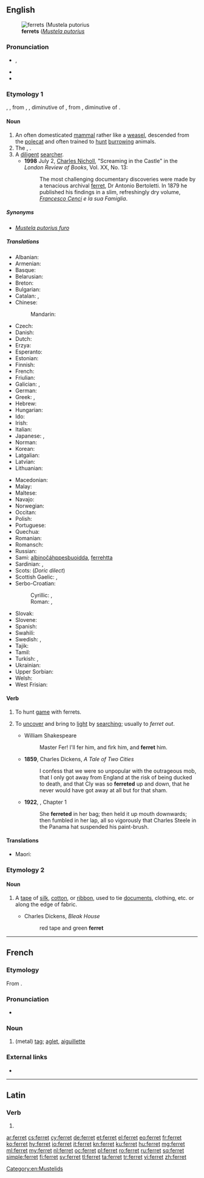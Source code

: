 ==English==
{{wikipedia}}
[[Image:Ilder.jpg|thumb|'''ferrets''' (''[[Mustela putorius]]'']]

===Pronunciation===
* {{enPR|fĕr'ət}}, {{IPA|/ˈfɛrɪt/|lang=en}}
* {{audio|en-us-ferret.ogg|Audio (US)|lang=en}}
* {{rhymes|ɛrɪt|lang=en}}

===Etymology 1===
{{PIE root|en|bʰer}}
{{etyl|enm|en}} {{m|enm|furet}}, {{m|enm|ferret}}, from {{etyl|xno|en}} {{m|fro|firet}}, {{m|fro|furet}}, diminutive of {{etyl|fro|en}} {{m|fro|fuiron||weasel, ferret}}, from {{etyl|LL.|en}} {{m|la|furo||cat; robber}}, diminutive of {{etyl|la|en}} {{m|la|fur||thief}}.

====Noun====
{{en-noun}}

# An often domesticated [[mammal]] rather like a [[weasel]], descended from the [[polecat]] and often trained to [[hunt]] [[burrow]]ing animals.
# The {{vern|black-footed ferret}}, {{taxlink|Mustela nigripes|species|noshow=1|ver=161101}}.
# A [[diligent]] [[searcher]].
#* '''1998''' July 2, [[w:Charles Nicholl|Charles Nicholl]], "Screaming in the Castle" in the ''London Review of Books'', Vol. XX, No. 13:
#*: The most challenging documentary discoveries were made by a tenacious archival [[ferret]], Dr Antonio Bertoletti. In 1879 he published his findings in a slim, refreshingly dry volume, ''[[w:Beatrice Cenci|Francesco Cenci]] e la sua Famiglia''. 

=====Synonyms=====
* {{sense|domesticated polecat}} ''[[Mustela putorius furo]]''

=====Translations=====
{{trans-top|the mammal ''Mustela putorius furo''}}
* Albanian: {{t|sq|qelbësi}}
* Armenian: {{t+|hy|ժանտաքիս}}
* Basque: {{t|eu|hudo}}
* Belarusian: {{t|be|тхор|m|sc=Cyrl}}
* Breton: {{t+|br|fured}}
* Bulgarian: {{t+|bg|пор|m|sc=Cyrl}}
* Catalan: {{t|ca|furó}}, {{t|ca|fura}}
* Chinese:
*: Mandarin: {{t+|cmn|雪貂|tr=xuědiāo|sc=Hani}}
* Czech: {{t|cs|fretka|f}}
* Danish: {{t|da|fritte|c}}
* Dutch: {{t+|nl|fret|m}}
* Erzya: {{t|myv|пача}}
* Esperanto: {{t+|eo|furo}}
* Estonian: {{t|et|tuhkur}}
* Finnish: {{t+|fi|fretti}}
* French: {{t+|fr|furet|m}}
* Friulian: {{t|fur|pudîs blanc}}
* Galician: {{t+|gl|furón}}, {{t+|gl|tourón}}
* German: {{t+|de|Frettchen|n}}
* Greek: {{t+|el|κουνάβι|n}}, {{t+|el|νυφίτσα|f}}
* Hebrew: {{t|he|חָמוֹס|m|tr=khamós|sc=Hebr}}
* Hungarian: {{t+|hu|vadászgörény}}
* Ido: {{t+|io|fureto}}
* Irish: {{t|ga|firéad|m}}
* Italian: {{t+|it|furetto|m}}
* Japanese: {{t|ja|フェレット|tr=feretto|sc=Jpan}}, {{t|ja|白鼬|tr=しろいたち, shiroitachi}}
* Norman: {{t|nrf|futhet|m}}
* Korean: {{t|ko|페레트|sc=Kore}}
* Latgalian: {{t|ltg|saskys}}
* Latvian: {{t|lv|sesks|m}}
* Lithuanian: {{t+|lt|šeškas|m}}
{{trans-mid}}
* Macedonian: {{t|mk|ласица|f}} <!-- weasel ?-->
* Malay: {{t|ms|feret}}
* Maltese: {{t|mt|nemes}}
* Navajo: {{t|nv|dlǫ́ʼii}}
* Norwegian: {{t|no|frett}}
* Occitan: {{t+|oc|fura}}
* Polish: {{t+|pl|fretka|f}}
* Portuguese: {{t+|pt|furão|m}}
* Quechua: {{t|qu|manqu}}
* Romanian: {{t+|ro|nevăstuică|f}}
* Romansch: {{t|rm|furet}}
* Russian: {{t+|ru|хорёк|m}}
* Sami: [[albinočáhppesbuoidda]], [[ferrehtta]]
* Sardinian: {{t|sc|furittu}}, {{t|sc|fughittu}}
* Scots: {{t|sco|futret}} (''Doric dilect'')
* Scottish Gaelic: {{t|gd|neas|f}}, {{t|gd|fearaid|f}}
* Serbo-Croatian:
*: Cyrillic: {{t|sh|твор|m}}, {{t|sh|вретна|f}}
*: Roman: {{t+|sh|tvor|m}}, {{t+|sh|vretna|f}}
* Slovak: {{t|sk|fretka|f}}
* Slovene: {{t+|sl|dihur|m}}
* Spanish: {{t+|es|hurón|m}}
* Swahili: {{t|sw|fereti}}
* Swedish: {{t|sv|tamiller}}, {{t+|sv|iller|c}}
* Tajik: {{t+|tg|хаз|sc=Cyrl}}
* Tamil: {{t|ta|மரநாய் வகை|sc=Taml}}
* Turkish: {{t+|tr|yaban}}, {{t|tr|dağ gelinciği}}
* Ukrainian: {{t|uk|тхiр|m|sc=Cyrl}}
* Upper Sorbian: {{t+|hsb|łasyčka}}
* Welsh: {{t|cy|ffured}}
* West Frisian: {{t|fy|fret}}
{{trans-bottom}}

====Verb====
{{en-verb}}

# To hunt [[game]] with ferrets.
# {{lb|en|ambitransitive}} To [[uncover]] and bring to [[light]] by [[searching]]; usually to ''ferret out''.
#* William Shakespeare
#*: Master Fer! I'll fer him, and firk him, and '''ferret''' him.
#* '''1859''', Charles Dickens, ''A Tale of Two Cities''
#*: I confess that we were so unpopular with the outrageous mob, that I only got away from England at the risk of being ducked to death, and that Cly was so '''ferreted''' up and down, that he never would have got away at all but for that sham.
#* '''1922''', {{w|Virginia Woolf}}, ''{{w|Jacob's Room}}'' Chapter 1
#*: She '''ferreted''' in her bag; then held it up mouth downwards; then fumbled in her lap, all so vigorously that Charles Steele in the Panama hat suspended his paint-brush.

====Translations====
{{trans-top|to bring to light by searching}}
{{trans-mid}}
* Maori: {{t|mi|paraketu}}
{{trans-bottom}}

===Etymology 2===
{{etyl|it|en}} {{m|it|fioretto}}

====Noun====
{{en-noun|?}}

# {{lb|en|dated}} A [[tape]] of [[silk]], [[cotton]], or [[ribbon]], used to tie [[document]]s, clothing, etc. or along the edge of fabric.
#* Charles Dickens, ''Bleak House''
#*: red tape and green '''ferret'''

[[Category:en:Mustelids]]

----

==French==

===Etymology===
From {{suffix|fer|et|lang=fr}}.

===Pronunciation===
* {{IPA|/fɛ.ʁɛ/|lang=fr}}

===Noun===
{{fr-noun|m}}

# (metal) [[tag]]; [[aglet]], [[aiguillette]]

===External links===
* {{R:TLFi}}

----

==Latin==

===Verb===
{{la-verb-form|ferret}}

# {{inflection of|ferō||3|s|impf|actv|subj|lang=la}}

[[ar:ferret]]
[[cs:ferret]]
[[cy:ferret]]
[[de:ferret]]
[[et:ferret]]
[[el:ferret]]
[[eo:ferret]]
[[fr:ferret]]
[[ko:ferret]]
[[hy:ferret]]
[[io:ferret]]
[[it:ferret]]
[[kn:ferret]]
[[ku:ferret]]
[[hu:ferret]]
[[mg:ferret]]
[[ml:ferret]]
[[my:ferret]]
[[nl:ferret]]
[[oc:ferret]]
[[pl:ferret]]
[[ro:ferret]]
[[ru:ferret]]
[[sq:ferret]]
[[simple:ferret]]
[[fi:ferret]]
[[sv:ferret]]
[[tl:ferret]]
[[ta:ferret]]
[[tr:ferret]]
[[vi:ferret]]
[[zh:ferret]]